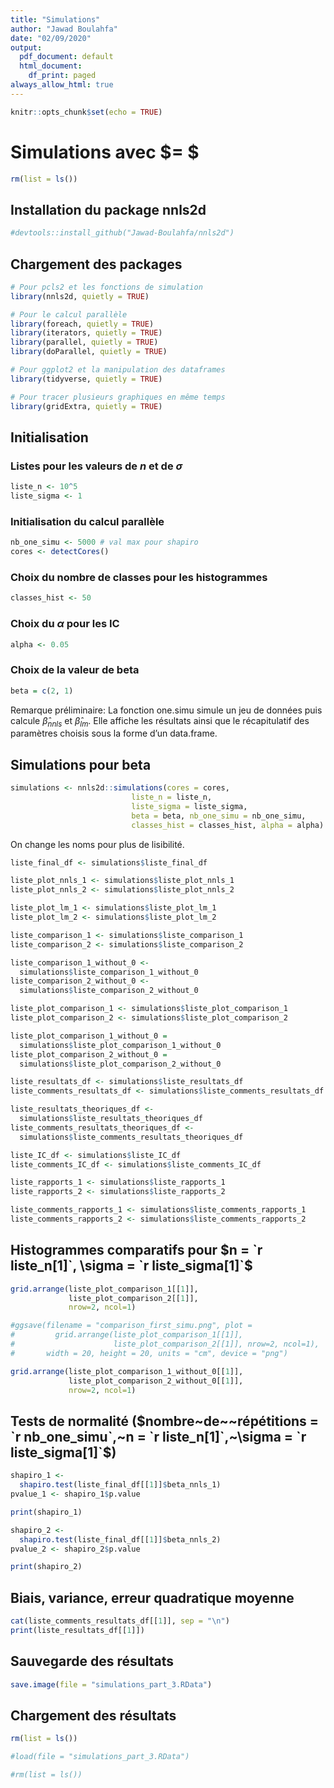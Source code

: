 ```yaml
---
title: "Simulations"
author: "Jawad Boulahfa"
date: "02/09/2020"
output:
  pdf_document: default
  html_document:
    df_print: paged
always_allow_html: true
---
```


```r
knitr::opts_chunk$set(echo = TRUE)
```

# Simulations avec $\beta = $
```r
rm(list = ls())
```

## Installation du package nnls2d
```r
#devtools::install_github("Jawad-Boulahfa/nnls2d")
```

## Chargement des packages
```r
# Pour pcls2 et les fonctions de simulation
library(nnls2d, quietly = TRUE)

# Pour le calcul parallèle
library(foreach, quietly = TRUE)
library(iterators, quietly = TRUE)
library(parallel, quietly = TRUE)
library(doParallel, quietly = TRUE)

# Pour ggplot2 et la manipulation des dataframes
library(tidyverse, quietly = TRUE)

# Pour tracer plusieurs graphiques en même temps
library(gridExtra, quietly = TRUE)
```


## Initialisation

### Listes pour les valeurs de $n$ et de $\sigma$
```r
liste_n <- 10^5
liste_sigma <- 1
```

### Initialisation du calcul parallèle
```r
nb_one_simu <- 5000 # val max pour shapiro
cores <- detectCores()
```

### Choix du nombre de classes pour les histogrammes
```r
classes_hist <- 50
```

### Choix du $\alpha$ pour les IC
```r
alpha <- 0.05
```

### Choix de la valeur de beta
```r
beta = c(2, 1)
```

Remarque préliminaire: La fonction one.simu simule un jeu de données puis calcule $\hat\beta_{nnls}$ et $\hat\beta_{lm}$. Elle affiche les résultats ainsi que le récapitulatif des paramètres choisis sous la forme d'un data.frame.

## Simulations pour beta 

```r
simulations <- nnls2d::simulations(cores = cores,
                           liste_n = liste_n,
                           liste_sigma = liste_sigma,
                           beta = beta, nb_one_simu = nb_one_simu,
                           classes_hist = classes_hist, alpha = alpha)
```

On change les noms pour plus de lisibilité.
```r
liste_final_df <- simulations$liste_final_df

liste_plot_nnls_1 <- simulations$liste_plot_nnls_1
liste_plot_nnls_2 <- simulations$liste_plot_nnls_2

liste_plot_lm_1 <- simulations$liste_plot_lm_1
liste_plot_lm_2 <- simulations$liste_plot_lm_2

liste_comparison_1 <- simulations$liste_comparison_1
liste_comparison_2 <- simulations$liste_comparison_2

liste_comparison_1_without_0 <-
  simulations$liste_comparison_1_without_0
liste_comparison_2_without_0 <-
  simulations$liste_comparison_2_without_0

liste_plot_comparison_1 <- simulations$liste_plot_comparison_1
liste_plot_comparison_2 <- simulations$liste_plot_comparison_2

liste_plot_comparison_1_without_0 =
  simulations$liste_plot_comparison_1_without_0
liste_plot_comparison_2_without_0 =
  simulations$liste_plot_comparison_2_without_0

liste_resultats_df <- simulations$liste_resultats_df
liste_comments_resultats_df <- simulations$liste_comments_resultats_df

liste_resultats_theoriques_df <-
  simulations$liste_resultats_theoriques_df
liste_comments_resultats_theoriques_df <-
  simulations$liste_comments_resultats_theoriques_df

liste_IC_df <- simulations$liste_IC_df     
liste_comments_IC_df <- simulations$liste_comments_IC_df

liste_rapports_1 <- simulations$liste_rapports_1
liste_rapports_2 <- simulations$liste_rapports_2

liste_comments_rapports_1 <- simulations$liste_comments_rapports_1
liste_comments_rapports_2 <- simulations$liste_comments_rapports_2
```

## Histogrammes comparatifs pour $n = `r liste_n[1]`, \sigma = `r liste_sigma[1]`$

```r
grid.arrange(liste_plot_comparison_1[[1]],
             liste_plot_comparison_2[[1]],
             nrow=2, ncol=1)
```

```r
#ggsave(filename = "comparison_first_simu.png", plot =
#         grid.arrange(liste_plot_comparison_1[[1]],
#                      liste_plot_comparison_2[[1]], nrow=2, ncol=1),
#       width = 20, height = 20, units = "cm", device = "png")
```

```r
grid.arrange(liste_plot_comparison_1_without_0[[1]],
             liste_plot_comparison_2_without_0[[1]],
             nrow=2, ncol=1)
```

## Tests de normalité ($nombre~de~~répétitions = `r  nb_one_simu`,~n = `r  liste_n[1]`,~\sigma = `r  liste_sigma[1]`$)
```r
shapiro_1 <-
  shapiro.test(liste_final_df[[1]]$beta_nnls_1)
pvalue_1 <- shapiro_1$p.value
```

```r
print(shapiro_1)
```

```r
shapiro_2 <-
  shapiro.test(liste_final_df[[1]]$beta_nnls_2)
pvalue_2 <- shapiro_2$p.value
```

```r
print(shapiro_2)
```

## Biais, variance, erreur quadratique moyenne
```r
cat(liste_comments_resultats_df[[1]], sep = "\n")
print(liste_resultats_df[[1]])
```

## Sauvegarde des résultats
```r
save.image(file = "simulations_part_3.RData")
```

## Chargement des résultats
```r
rm(list = ls())
```

```r
#load(file = "simulations_part_3.RData")
```

```r
#rm(list = ls())
```



